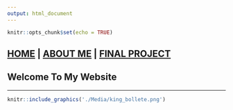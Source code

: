 ```yaml
---
output: html_document
---
```


```r
knitr::opts_chunk$set(echo = TRUE)
```


## [HOME](https://hgharmer.github.io/index.html) | [ABOUT ME](https://hgharmer.github.io/about-me/index.html) | [FINAL PROJECT](https://hgharmer.github.io/final_project/index.html)

<style>
div.gray { background-color:#008080; border-radius: 5px; padding: 20px;}
</style>
<div class = "gray">
# Welcome To My Website

___




```r
knitr::include_graphics('./Media/king_bollete.png')
```

</div>
